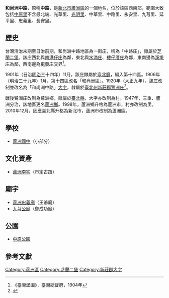 {{noteTA
|1 = zh-cn:庄; zh-hk:庄; zh-tw:庄;
}}
'''和尚洲中路'''，原稱'''中路'''，是[[新北市|新北市]][[蘆洲區|蘆洲區]]的一個地名，位於該區西南部，範圍大致包括[[中原里_(新北市蘆洲區)|中原里]]不含最北端、光華里、[[光明里_(新北市蘆洲區)|光明里]]、中華里、中路里、永安里、九芎里、延平里、忠義里、長安里。

==歷史==
台灣清治末期至日治前期，和尚洲中路地區為一街庄，稱為「中路庄」，隸屬於[[芝蘭二堡|芝蘭二堡]]。該庄西北與[[和尚洲南港子|南港仔庄]]為鄰，東北與[[和尚洲水湳|水湳庄]]、[[樓仔厝庄|樓仔厝庄]]為鄰，東南邊為[[和尚洲溪墘|溪墘庄]]為鄰，西南邊為[[更寮_(新北市)|更藔庄]]交界<ref>《臺灣堡圖》，臺灣總督府，1904年</ref>。

1901年（日治[[明治|明治]]三十四年）11月，該庄隸屬於[[臺北廳|臺北廳]]，編入第十四區。1906年（明治三十九年）1月，第十四區改名「和尚洲區」。1920年（大正九年），該庄改制並改名為「和尚洲中路」[[大字|大字]]，隸屬於[[臺北州|臺北州]][[新莊郡|新莊郡]][[鷺洲庄|鷺洲庄]]<ref name="地圖會說話">{{Cite web |url=http://mapstalk.blogspot.tw/2010/10/1901-2010.html |title=《臺北市沿革 1901-2010》，地圖會說話網站 |accessdate=2016-07-26 |archive-date=2016-08-16 |archive-url=https://web.archive.org/web/20160816203231/http://mapstalk.blogspot.tw/2010/10/1901-2010.html |dead-url=no }}</ref>。

戰後鷺洲庄改制為鷺洲鄉，隸屬於[[臺北縣|臺北縣]]，大字亦改制為村。1947年，三重、蘆洲分治，該地區更名[[蘆洲鄉_(臺灣)|蘆洲鄉]]。1998年，蘆洲鄉升格為蘆洲市，村亦改制為里。2010年12月，因應臺北縣升格為新北市，蘆洲市改制為蘆洲區。

==學校==
*[[蘆洲國中|蘆洲國中]]（小部分）

==文化資產==
*[[蘆洲李宅|蘆洲李宅]]（市定古蹟）

==廟宇==
*[[蘆洲忠義廟|蘆洲忠義廟]]（王爺廟）
*[[九芎公廟|九芎公廟]]（鄭成功廟）

==公園==
*[[中原公園|中原公園]]

==參考文獻==
{{reflist}}

{{新莊郡}}

[[Category:蘆洲區|Category:蘆洲區]]
[[Category:芝蘭二堡|Category:芝蘭二堡]]
[[Category:新莊郡大字|Category:新莊郡大字]]